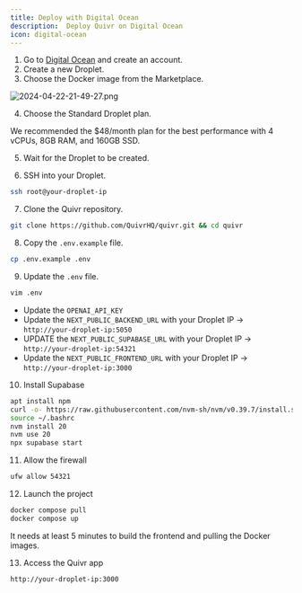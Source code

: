 ```yaml
---
title: Deploy with Digital Ocean
description:  Deploy Quivr on Digital Ocean
icon: digital-ocean
---
```



1. Go to [Digital Ocean](https://www.digitalocean.com/) and create an account.
2. Create a new Droplet.
3. Choose the Docker image from the Marketplace.

![2024-04-22-21-49-27.png](/images/2024-04-22-21-49-27.png)

4. Choose the Standard Droplet plan.

We recommended the $48/month plan for the best performance with 4 vCPUs, 8GB RAM, and 160GB SSD.


5. Wait for the Droplet to be created.

6. SSH into your Droplet.

```bash
ssh root@your-droplet-ip
```

7. Clone the Quivr repository.

```bash
git clone https://github.com/QuivrHQ/quivr.git && cd quivr
```

8. Copy the `.env.example` file.

```bash
cp .env.example .env
```

9. Update the `.env` file.

```bash
vim .env
```

- Update the `OPENAI_API_KEY` 
- Update the `NEXT_PUBLIC_BACKEND_URL` with your Droplet IP -> `http://your-droplet-ip:5050`
- UPDATE the `NEXT_PUBLIC_SUPABASE_URL` with your Droplet IP -> `http://your-droplet-ip:54321`
- Update the `NEXT_PUBLIC_FRONTEND_URL` with your Droplet IP -> `http://your-droplet-ip:3000`


10. Install Supabase

```bash
apt install npm
curl -o- https://raw.githubusercontent.com/nvm-sh/nvm/v0.39.7/install.sh | bash
source ~/.bashrc
nvm install 20
nvm use 20
npx supabase start
```

11. Allow the firewall

```bash
ufw allow 54321
```

12. Launch the project

```bash
docker compose pull
docker compose up
```

It needs at least 5 minutes to build the frontend and pulling the Docker images.

13. Access the Quivr app

```bash
http://your-droplet-ip:3000
```
